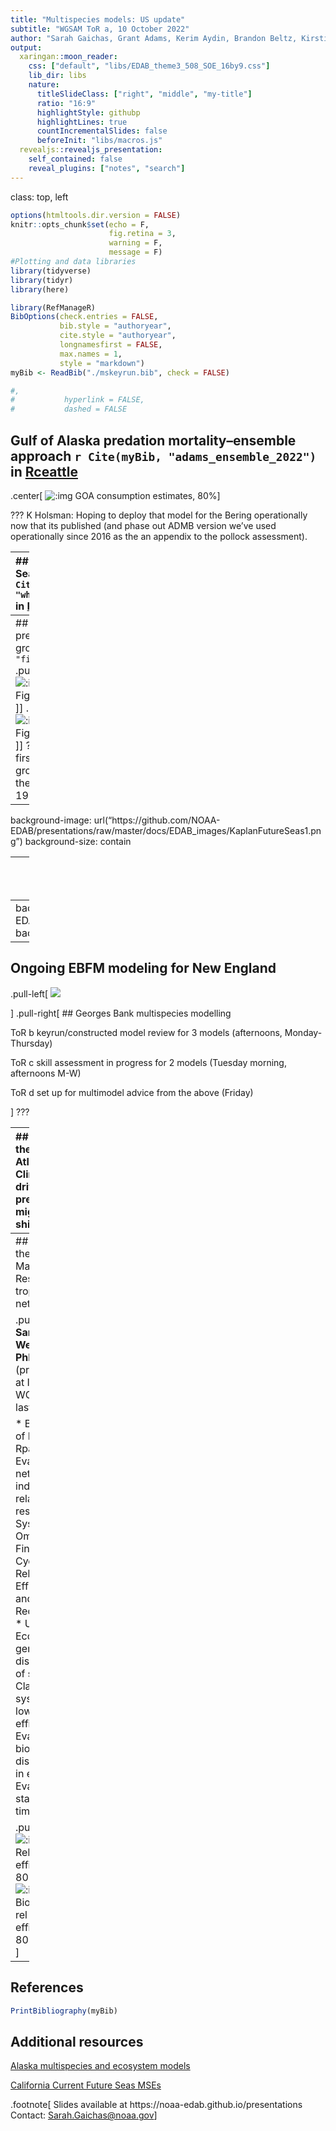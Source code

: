 ```yaml
---
title: "Multispecies models: US update"
subtitle: "WGSAM ToR a, 10 October 2022"
author: "Sarah Gaichas, Grant Adams, Kerim Aydin, Brandon Beltz, Kirstin Holsman, <br />Isaac Kaplan, Sean Lucey, Janet Nye, Jameal Samhouri, Andy Whitehouse, Sarah Weisberg"
output:
  xaringan::moon_reader:
    css: ["default", "libs/EDAB_theme3_508_SOE_16by9.css"]
    lib_dir: libs
    nature:
      titleSlideClass: ["right", "middle", "my-title"]
      ratio: "16:9"
      highlightStyle: githubp
      highlightLines: true
      countIncrementalSlides: false
      beforeInit: "libs/macros.js"
  revealjs::revealjs_presentation:
    self_contained: false
    reveal_plugins: ["notes", "search"]
---
```

class: top, left

```r

options(htmltools.dir.version = FALSE)
knitr::opts_chunk$set(echo = F,
                      fig.retina = 3,
                      warning = F,
                      message = F)
#Plotting and data libraries
library(tidyverse)
library(tidyr)
library(here)
```

```r
library(RefManageR)
BibOptions(check.entries = FALSE,
           bib.style = "authoryear",
           cite.style = "authoryear",
           longnamesfirst = FALSE,
           max.names = 1,
           style = "markdown")
myBib <- ReadBib("./mskeyrun.bib", check = FALSE)

#,
#           hyperlink = FALSE,
#           dashed = FALSE

```

## Gulf of Alaska predation mortality--ensemble approach `r Cite(myBib, "adams_ensemble_2022")` in [Rceattle](https://github.com/grantdadams/Rceattle)

.center[
![:img GOA consumption estimates, 80%](https://github.com/NOAA-EDAB/presentations/raw/master/docs/EDAB_images/AdamsetalEnsembleCons2022.png)
]

???
K Holsman: Hoping to deploy that model for the Bering operationally now that its published (and phase out ADMB version we've used operationally since 2016 as the an appendix to the pollock assessment).


---
## Climate projected Bering Sea food web impacts `r Cite(myBib, "whitehouse_bottomup_2021")` in [Rpath](https://github.com/NOAA-EDAB/Rpath)

.pull-left[
![:img](https://www.frontiersin.org/files/Articles/624301/fmars-08-624301-HTML/image_m/fmars-08-624301-g001.jpg)
]
.pull-right[
![:img](https://www.frontiersin.org/files/Articles/624301/fmars-08-624301-HTML/image_m/fmars-08-624301-g010.jpg)
]

Bering Sea ACLIM climate simulations, including multispecies reference points, harvest control rules, and tradeoffs against the global OY cap
???
Andy's paper of Bering ACLIM climate simulations, that includes multispecies reference points, harvest control rules, and tradeoffs against the global OY cap:  https://www.frontiersin.org/articles/10.3389/fmars.2021.624301/full.  Maybe just a bullet to say that we're using models with those features works?  Stops short of a full MSE (according to Andre) because we didn't include adaptive assessment/observation error.

Jon Reum has been developing a protocol for multimodal ensemble projections that include Ceattle, Rpath, and Mizer (recent workshop work, no figures/results yet).

---
## Lake Ontario MSCAA linking prey biomass to predator growth `r Cite(myBib, "fitzpatrick_balancing_2022")`
.pull-left[
.center[
![:img Fitzpatrick et al 2022 Fig 1, 73%](https://github.com/NOAA-EDAB/presentations/raw/master/docs/EDAB_images/Fitzpatricketal2022Fig1.png)
]
]
.pull-right[
.center[
![:img Fitzpatrick et al 2022 Fig 4, 73%](https://github.com/NOAA-EDAB/presentations/raw/master/docs/EDAB_images/Fitzpatricketal2022Fig4.png)
]
]
???
 (to my knowledge) is the first to link prey abundance to growth of predators in one of these models since Gislason 1999

---
background-image: url("https://github.com/NOAA-EDAB/presentations/raw/master/docs/EDAB_images/KaplanFutureSeas1.png")
background-size: contain 

---
background-image: url("https://github.com/NOAA-EDAB/presentations/raw/master/docs/EDAB_images/KaplanFutureSeas2.png")
background-size: contain 

---
background-image: url("https://github.com/NOAA-EDAB/presentations/raw/master/docs/EDAB_images/WGSAM_CoolStuffFromUSWest.png")
background-size: contain 

---
## Ongoing EBFM modeling for New England

.pull-left[
![](https://github.com/NOAA-EDAB/presentations/raw/master/docs/EDAB_images/foodweb.png)

]
.pull-right[
## Georges Bank multispecies modelling

ToR b keyrun/constructed model review for 3 models (afternoons, Monday-Thursday)  

ToR c skill assessment in progress for 2 models (Tuesday morning, afternoons M-W)  

ToR d set up for multimodel advice from the above (Friday)  


]
???

---
## [Rpath](https://github.com/NOAA-EDAB/Rpath) for the Mid-Atlantic: Climate driven predator migration shifts

.pull-left[
**Brandon Beltz MS thesis** 

*  Built Mid Atlantic Rpath
*  Forced migration of spiny dogfish and other sharks
*  Changed amount leaving the system (Range shift)
*  Changed timing of migration (Phenological shift)
*  Simulated individually, and combined Range and Phenological shift
*  Evaluated food web impacts
]
.pull-right[
![:img spiny dogfish scenarios, 90%](https://github.com/NOAA-EDAB/presentations/raw/master/docs/EDAB_images/BeltzMidRpathFig3.png)
]

---
## [Rpath](https://github.com/NOAA-EDAB/Rpath) for the Gulf of Maine: Resilience in trophic networks

.pull-left[
**Sarah Weisberg PhD thesis** (presented at ICES WGCOMEDA last week)

*  Built Gulf of Maine Rpath
*  Evaluating network indices related to resilience
    +  System Omnivory
    +  Finn's Cycling
    +  Relative Efficiency and Redundancy
*  Using Ecosense to generate distributions of systems
    +  Classify systems into low and high efficiency
    +  Evaluate biomass distributions in each
    +  Evaluate states over time
]

.pull-right[
![:img Relative efficiency, 80%](https://github.com/NOAA-EDAB/presentations/raw/master/docs/EDAB_images/WeisbergGOMefficiencyFig1.png)
![:img Biomass by rel efficiency, 80%](https://github.com/NOAA-EDAB/presentations/raw/master/docs/EDAB_images/WeisbergGOMefficiencyFig2.png)
]

---
## References


```r
PrintBibliography(myBib)
```


## Additional resources

[Alaska multispecies and ecosystem models](https://www.integratedecosystemassessment.noaa.gov/regions/alaska/ebs-integrated-modeling)

[California Current Future Seas MSEs](https://www.integratedecosystemassessment.noaa.gov/regions/california-current/cc-projects-future-seas)

.footnote[
Slides available at https://noaa-edab.github.io/presentations  
Contact: <Sarah.Gaichas@noaa.gov>
]

